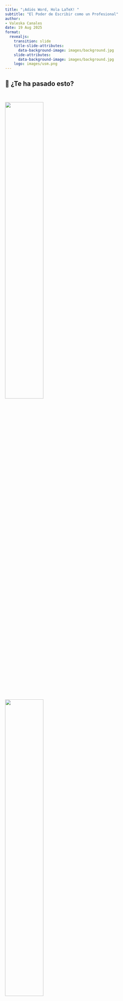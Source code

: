 ```yaml
---
title: "¡Adiós Word, Hola LaTeX! "
subtitle: "El Poder de Escribir como un Profesional"
author: 
- Valeska Canales
date: 19 Aug 2025
format: 
  revealjs:
    transition: slide
    title-slide-attributes: 
      data-background-image: images/background.jpg
    slide-attributes:
      data-background-image: images/background.jpg
    logo: images/usm.png
---
```


## 📝 ¿Te ha pasado esto? {background-image="images/background.jpg" background-opacity="0.25"}

::: r-stack
<br>

![](images/intro1.jpeg){.fragment .fade-in-then-out fig-align="center" width="50%"}

![](images/intro2.jpeg){.fragment .fade-in-then-out fig-align="center" width="50%"}

![](images/latexword2.jpg){.fragment fig-align="center" width="75%"}
:::

------------------------------------------------------------------------

## 🎯 Objetivos {background-image="images/background.jpg" background-opacity="0.25"}

::: columns
::: {.column width="40%"}
::: {style="text-align: center;"}
<img src="images/intro3.jpeg" alt="Tachado" style="width: 100%; border-radius: 10px;"/>
:::
:::

::: {.column .incremental width="60%"}
<br>

-   **Conocer LaTeX**: Qué es y por qué usarlo frente a otros editores.\
-   **Primeros pasos**: Crear, compilar y estructurar un documento básico.\
-   **Elementos clave**: Texto, secciones, listas, imágenes y fórmulas.\
-   **Buenas prácticas**: Organización, plantillas y recursos recomendados.
:::
:::

------------------------------------------------------------------------

##  {background-image="images/background_slides3.png" background-opacity="0.3"}

::: {style="display: flex; justify-content: center; align-items: center; height: 60vh; flex-direction: column; text-align: center;"}
[LaTeX]{style="font-size: 1em"}

[¿Qué es y por qué usarlo?]{style="font-size: 1.5em"}
:::

------------------------------------------------------------------------

## ¿Qué es LaTeX? {background-image="images/background.jpg" background-opacity="0.25"}

::: columns
::: {.column width="40%"}
::: {style="text-align: center;"}
<img src="images/latex.png" alt="Escribir Informe" style="width: 100%; border-radius: 10px;"/>
:::
:::

::: {.column .incremental width="60%"}
<br>

-   **¿Qué es LaTeX?**
    -   Sistema para crear documentos académicos y científicos con formato profesional.
-   **Ventajas**:
    -   Automatiza referencias, citas y ecuaciones.\
    -   Control total sobre formato y estructura.\
    -   Ideal para documentos extensos y complejos.
:::
:::

------------------------------------------------------------------------

## Ejemplos de LaTeX {background-image="images/background.jpg" background-opacity="0.25"}

::: r-stack
::: {.fragment .fade-in-then-out}
<iframe src="https://www.slideshare.net/slideshow/embed_code/key/6iH5QPCL3w1qwm?startSlide=1" width="960" height="600" frameborder="0" scrolling="no" style="max-width:100%; border:1px solid #CCC; border-radius:10px;" allowfullscreen>

</iframe>
:::

::: {.fragment .fade-in-then-out}
<iframe src="https://www.slideshare.net/slideshow/embed_code/key/eUNDWTAdYMfD7M?hostedIn=slideshare&amp;page=upload" width="960" height="600" frameborder="0" scrolling="no" style="max-width:100%; border:1px solid #CCC; border-radius:10px;" allowfullscreen>

</iframe>
:::

::: fragment
<iframe src="https://www.slideshare.net/slideshow/embed_code/key/tkQohqCfNlexT1?startSlide=1" width="960" height="600" frameborder="0" scrolling="no" style="max-width:100%; border:1px solid #CCC; border-radius:10px;" allowfullscreen>

</iframe>
:::
:::

------------------------------------------------------------------------

## ¿Cómo empezar? {background-image="images/background.jpg" background-opacity="0.25"}

::: columns
::: {.column width="40%"}
::: {style="text-align: center;"}
<img src="images/tex.png" alt="Overleaf" style="width: 90%; border-radius: 10px;"/>
:::
:::

::: {.column .incremental width="60%"}
<br>

-   **Editor recomendado:**
    -   [Overleaf](https://www.overleaf.com/) *(en línea, sin instalación)*
-   **Instalaciones locales:**
    -   [TeX Live](https://www.tug.org/texlive/), [MiKTeX](https://miktex.org/), [MacTeX](https://tug.org/mactex/)
-   **Editores útiles:**
    -   [TeXstudio](https://www.texstudio.org/), [VSCode + LaTeX Workshop](https://marketplace.visualstudio.com/items?itemName=James-Yu.latex-workshop)\
:::
:::

. . .

> 🌿 En este taller nos centraremos en [Overleaf](https://www.overleaf.com/), fácil y en línea.

------------------------------------------------------------------------

## Overleaf: LaTeX Online {background-image="images/background.jpg" background-opacity="0.25"}

::: columns
::: {.column width="40%"}
::: {style="text-align: center;"}
<img src="images/overleaf.png" alt="Overleaf Logo" style="width: 80%; border-radius: 10px;"/>
:::
:::

::: {.column .incremental width="60%"}
<br>

-   **¿Qué es?**
    -   Plataforma en línea para escribir y compilar documentos en LaTeX sin instalación.
-   **¿Por qué usarlo?**
    -   Edición colaborativa en tiempo real.\
    -   Integración con GitHub y la nube.\
    -   Compilación y previsualización instantánea.\
:::
:::

. . .

> 🌿 Para este taller, crea tu cuenta gratuita en [Overleaf](https://www.overleaf.com/).

------------------------------------------------------------------------

## Ejemplos en Overleaf {background-image="images/background.jpg" background-opacity="0.25"}

::: r-stack
<br>

![](images/overleaf1.jpg){.fragment .fade-in-then-out fig-align="center" width="90%"}

![](images/ovealeaf2.png){.fragment fig-align="center" width="75%"}
:::

------------------------------------------------------------------------

##  {background-image="images/background_slides3.png" background-opacity="0.3"}

::: {style="display: flex; justify-content: center; align-items: center; height: 60vh; flex-direction: column; text-align: center;"}
[LaTeX]{style="font-size: 1em"}

[Manos a la Obra]{style="font-size: 1.5em"}
:::

------------------------------------------------------------------------

## 📄 Actividad: Artículo en Overleaf {background-image="images/background.jpg" background-opacity="0.25"}

<br>

::: columns
::: {.column width="40%"}
::: {style="text-align: center;"}
<img src="images/ejercicio.png" alt="Overleaf Logo" style="width: 80%; border-radius: 10px;"/>
:::
:::

::: {.column .incremental width="60%"}
1.  **Nuevo proyecto en Overleaf**.
2.  **Copia** la [plantilla](https://www.overleaf.com/read/qfrqrpxfqhkj#f66dd7).
3.  **Edita**: título, texto e imágenes.
4.  **Compila** y revisa.
5.  *(Extra)* Añade cita y bibliografía.
:::
:::

. . .

> ⏱️ Tiempo de la actividad: 05-10 minutos.

------------------------------------------------------------------------

##  {background-image="images/background_slides3.png" background-opacity="0.3"}

::: {style="display: flex; justify-content: center; align-items: center; height: 60vh; flex-direction: column; text-align: center;"}
[LaTeX]{style="font-size: 1em"}

[Explora y aprende con plantillas]{style="font-size: 1.5em"}
:::

------------------------------------------------------------------------

## Overleaf Gallery {background-image="images/background.jpg" background-opacity="0.25"}

::: columns
::: {.column width="40%"}
::: {style="text-align: center;"}
<img src="images/gallery.png" alt="Escribir Informe" style="width: 100%; border-radius: 10px;"/>
:::
:::

::: {.column .incremental width="60%"}
<br>

-   **Plantillas listas para usar**:
    -   Artículos, tesis, pósters y presentaciones.
-   **Aprende explorando**:
    -   Abre una plantilla y estudia su código.
-   **Personaliza y reutiliza**:
    -   Cambia texto, imágenes y estilo.
:::
:::

. . .

> 🌿 Veamos algunos ejemplos en [Overleaf Gallery](https://www.overleaf.com/gallery).

------------------------------------------------------------------------

## Ejemplos de plantillas {background-image="images/background.jpg" background-opacity="0.25"}

::: r-stack
<br>

![](images/templates1.png){.fragment .fade-in-then-out fig-align="center" width="90%"}

![](images/templates2.png){.fragment fig-align="center" width="75%"}
:::

------------------------------------------------------------------------

##  {background-image="images/background_slides3.png" background-opacity="0.3"}

::: {style="display: flex; justify-content: center; align-items: center; height: 60vh; flex-direction: column; text-align: center;"}
[LaTeX]{style="font-size: 1em"}

[Más Herramientas]{style="font-size: 1.5em"}
:::

------------------------------------------------------------------------

## Herramientas Útiles {background-image="images/background.jpg" background-opacity="0.25"}

::: columns
::: {.column width="45%"}
::: {style="text-align: center;"}
<img src="images/tools.png" alt="Escribir Informe" style="width: 100%; border-radius: 10px;"/>
:::
:::

::: {.column .incremental width="55%"}
<br>

-   📊 [**Tables Generator**](https://www.tablesgenerator.com/)\
    Crea y exporta fácilmente tablas en formato LaTeX.

-   🔢 [**LaTeX Equation Editor**](https://editor.codecogs.com/)\
    Genera ecuaciones LaTeX en tiempo real.

-   🧾 [**BibTeX Editor**](https://truben.no/latex/bibtex/)\
    Crea referencias bibliográficas en formato BibTeX.

-   🧠 [**Detexify**](http://detexify.kirelabs.org/classify.html)\
    Dibuja un símbolo y encuentra su comando LaTeX.
:::
:::

------------------------------------------------------------------------

## Ejemplos de herramientas útiles {background-image="images/background.jpg" background-opacity="0.25"}

::: r-stack
![](images/tool2.png){.fragment .fade-in-then-out fig-align="center" width="85%"}

![](images/tool3.png){.fragment .fade-in-then-out fig-align="center" width="80%"}

![](images/tool4.png){.fragment .fade-in-then-out fig-align="center" width="80%"}

![](images/tool1.png){.fragment fig-align="center" width="85%"}
:::

------------------------------------------------------------------------

## LaTeX + Inteligencia Artificial {background-image="images/background.jpg" background-opacity="0.25"}

::: columns
::: {.column width="40%"}
::: {style="text-align: center;"}
<img src="images/chatgpt.png" alt="Escribir Informe" style="width: 100%; border-radius: 10px;"/>
:::
:::

::: {.column .incremental width="60%"}
<br><br>

-   [**ChatGPT**](https://chat.openai.com/), [**Gemini**](https://gemini.google.com/), [**DeepSeek**](https://www.deepseek.com/):

    -   Generan y corrigen código LaTeX.
    -   Crean ecuaciones, tablas y bibliografía.
    -   Explican comandos y paquetes.
    -   Mejoran el formato y detectan errores.
:::
:::

. . .

> [🤖 **Consejo**: usa prompts claros, incluye tu código y pide explicaciones paso a paso.]{style="font-size:0.85em;"}

------------------------------------------------------------------------

## Ejemplos de Prompts {background-image="images/background.jpg" background-opacity="0.25"}

::: panel-tabset
## Fórmulas

::: columns
::: {.column width="50%"}
✨ **Prompt:**

"Escríbeme la fórmula de la función cuadrática en LaTeX."
:::

::: {.column .incremental width="50%"}
✅ **Esperado:**

¡Por supuesto! Aquí tienes la **fórmula cuadrática** escrita en **LaTeX**:

``` latex
x = \frac{-b \pm \sqrt{b^2 - 4ac}}{2a}
```
:::
:::

## Estructuración

::: columns
::: {.column width="50%"}
✨ **Prompt:**

“Haz una tabla de derivadas básicas en LaTeX (función vs. derivada)."
:::

::: {.column .incremental width="50%"}
✅ **Esperado:**

``` latex
\begin{tabular}{|c|c|}
\hline
\textbf{Función} & \textbf{Derivada} \\
\hline
$c$ & $0$ \\
$x$ & $1$ \\
$x^n$ & $nx^{n-1}$ \\
$\sqrt{x}$ & $\dfrac{1}{2\sqrt{x}}$ \\
...
\hline
\end{tabular}
```
:::
:::

## Corrección

::: columns
::: {.column width="50%"}
✨ **Prompt:**

“Estoy tratando de compilar esta ecuación en LaTeX, pero me da error. ¿Me puedes ayudar?”

``` latex
\begin{equation}
f(x) = \int_0^\infty e^-x^2 dx
\end{equation}
```
:::

::: {.column .incremental width="50%"}
✅ **Esperado:**

❌ `e^-x^2` está mal escrito. Falta agrupar el exponente con llaves.

❌ Se recomienda escribir `\,dx` para buena tipografía.
:::
:::
:::

------------------------------------------------------------------------

##  {background-image="images/background_slides3.png" background-opacity="0.3"}

::: {style="display: flex; justify-content: center; align-items: center; height: 60vh; flex-direction: column; text-align: center;"}
[LaTeX]{style="font-size: 1em"}

[Manos a la Obra]{style="font-size: 1.5em"}
:::

------------------------------------------------------------------------

## 📄 Actividad: Beamer en Overleaf {background-image="images/background.jpg" background-opacity="0.25"}

<br>

::: columns
::: {.column width="40%"}
::: {style="text-align: center;"}
<img src="images/ejercicio.png" alt="Overleaf Logo" style="width: 80%; border-radius: 10px;"/>
:::
:::

::: {.column .incremental width="60%"}
1.  **Nuevo proyecto en Overleaf**.
2.  **Copia** la [plantilla](https://www.overleaf.com/read/gxqqsjhzfvdc#f623dc).
3.  **Edita**: título, texto e imágenes.
4.  **Compila** y revisa.
5.  *(Extra)* Añade cita y bibliografía.
:::
:::

. . .

> ⏱️ Tiempo de la actividad: 05-10 minutos.

------------------------------------------------------------------------

##  {background-image="images/background_slides3.png" background-opacity="0.3"}

::: {style="display: flex; justify-content: center; align-items: center; height: 60vh; flex-direction: column; text-align: center;"}
[LaTeX]{style="font-size: 1em"}

[Conclusiones]{style="font-size: 1.5em"}
:::

## Conclusiones {background-image="images/background.jpg" background-opacity="0.25"}

<br> <br>

::: fragment
✅ **LaTeX** permite redactar textos con calidad profesional. <br> 
✅ Ofrece **control total** en diseño y estructura. <br> 
✅ Existen varias **herramientas** que simplifican su uso. <br> 
✅ Con **IA**, trabajar en LaTeX resulta más eficiente. <br> 
✅ **Overleaf** facilita empezar sin instalar programas. <br>
:::

------------------------------------------------------------------------

## 🎉 ¡Gracias por Participar! {background-image="images/background.jpg" background-opacity="0.25"}

::: columns
::: {.column width="50%"}
<br>

❓¿Preguntas?

👏 Responder [encuesta](https://forms.gle/WMYcViob6Z6WbPZD7)

🥳 Disfrutar del Evento!
:::

::: {.column width="50%" align="center"}
![](images/qr_cc.png){width="400"}
:::
:::

> 🔗 Nuestro Sitio Web: [seth-nut.github.io/resources](https://seth-nut.github.io/resources/)

```{=html}
<style>
/* Ajusta el tamaño del título y subtítulo */
.reveal .slides h1 {
  font-size: 2em; /* Tamaño más pequeño para el título */
}

.reveal .slides h2 {
  font-size: 1.5em; /* Tamaño más pequeño para el subtítulo */
}

/* Ajusta el tamaño del texto en los párrafos */
.reveal .slides p {
  font-size: 0.8em; /* Texto más pequeño */
}

/* Ajusta el tamaño de las tablas */
.reveal .slides table {
  font-size: 0.8em; /* Tamaño de fuente más pequeño en las tablas */
  width: 90%; /* Ajusta el ancho de la tabla */
  margin: 0 auto; /* Centra la tabla */
}

/* Ajusta el tamaño de los bullets */
.reveal .slides ul {
  font-size: 0.8em; /* Tamaño de fuente más pequeño en los bullets */

}

.reveal .slide-logo {
   max-height: 2.5em !important;
}


</style>
```